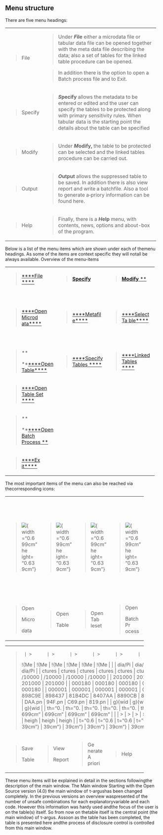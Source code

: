##  Menu structure
There are five menu headings:

+-----------+---------------------------------------------------------+
| > File    | > Under ***F*****ile** either a microdata file or       |
|           | > tabular data file can be opened together with the     |
|           | > meta data file describing the data; also a set of     |
|           | > tables for the linked table procedure can be opened.  |
|           |                                                         |
|           | > In addition there is the option to open a Batch       |
|           | > process file and to Exit.                             |
+-----------+---------------------------------------------------------+
| > Specify | > ***S*****pecify** allows the metadata to be entered   |
|           | > or edited and the user can specify the tables to be   |
|           | > protected along with primary sensitivity rules. When  |
|           | > tabular data is the starting point the details about  |
|           | > the table can be specified                            |
+-----------+---------------------------------------------------------+
| > Modify  | > Under ***M*****odify,** the table to be protected can |
|           | > be selected and the linked tables procedure can be    |
|           | > carried out.                                          |
+-----------+---------------------------------------------------------+
| > Output  | > ***O*****utput **allows the suppressed table to be    |
|           | > saved. In addition there is also view report and      |
|           | > write a batchfile. Also a tool to generate a‑priory   |
|           | > information can be found here.                        |
+-----------+---------------------------------------------------------+
| > Help    | > Finally, there is a ***H*****elp **menu, with         |
|           | > contents, news, options and about-box of the program. |
+-----------+---------------------------------------------------------+
Below is a list of the menu items which are shown under each of themenu headings. As some of the items are context specific they will notall be always available.
Overview of the menu-items

+-------------+-------------+-------------+-------------+-------------+
| > [****File | > [***      | > [*        | > [*        | > [****Help |
| ****](#_The | *Specify*** | ***Modify** | ***Output** | ****](#_The |
| _File_menu) | *](#_The_Sp | **](#_The_M | **](#_The_O | _Help_menu) |
|             | ecify_menu) | odify_menu) | utput_menu) |             |
+-------------+-------------+-------------+-------------+-------------+
| > [****Open | > **        | > **        | > **        | > [***      |
| > Microd    | > **[       | > **        | >           | *Contents** |
| ata****](#_ | ****Metafil | [****Select | **[****Save | **](#_Help_ |
| File_|_Open | e****](#_Sp | > Ta        | >           | |_Contents) |
| _Microdata) | ecify_|_Met | ble****](#_ | Table****]( |             |
|             | afile_[for  | Modify_|_Se | #_Output_|_ |             |
|             | microdata]) | lect_Table) | Save_Table) |             |
+-------------+-------------+-------------+-------------+-------------+
| > **        | > **        | >           | > **        | > [****Ne   |
| >           | > **[       | [****Linked | >           | ws****](#_H |
| **[****Open | ****Specify | > Tables    | **[****View | elp_|_News) |
| > Table**** | > Tables    | ****](#_Lin | > Re        |             |
| ](#_File_|_ | ****](#_Spe | ked_Tables) | port****](# |             |
| Open_Table) | cify_|_Spec |             | _Output_|_V |             |
|             | ify_Tables  |             | iew_Report) |             |
|             | [for micro) |             |             |             |
+-------------+-------------+-------------+-------------+-------------+
| > [****Open |             |             | > [*        | > [***      |
| > Table     |             |             | ***Generate | *Options*** |
| > Set       |             |             | > apriori   | *](#_Help_| |
| ****](#_Fil |             |             | ****](#_Hel | _Options_1) |
| e_|_Open_2) |             |             | p_|_Generat |             |
|             |             |             | eApriory)** |             |
|             |             |             | > **        |             |
+-------------+-------------+-------------+-------------+-------------+
| > **        |             |             | >           | > [****Abou |
| >           |             |             |  [****Write | t****](#_He |
| **[****Open |             |             | > Batch     | lp_|_About) |
| > Batch     |             |             | > File*     |             |
| > Process*  |             |             | ***](#_Outp |             |
| ***](#_File |             |             | ut_|_Write_ |             |
| _|_Open_Bat |             |             | Batch File) |             |
| ch Process) |             |             |             |             |
+-------------+-------------+-------------+-------------+-------------+
| > **        |             |             |             |             |
| > **[****Ex |             |             |             |             |
| it****](#_F |             |             |             |             |
| ile_|_Exit) |             |             |             |             |
+-------------+-------------+-------------+-------------+-------------+
The most important items of the menu can also be reached via thecorresponding icons:

+-------+-------+-------+-------+-------+-------+-------+-------+
| > ![  | > ![  | > ![  | > ![  | >     | > ![  | > ![  | > ![  |
| ](Med | ](Med | ](Med | ](Med | !(M | ](Med | ](Med | ](Med |
| ia/Pi | ia/Pi | ia/Pi | ia/Pi | edia/ | ia/Pi | ia/Pi | ia/Pi |
| cture | cture | cture | cture | Pictu | cture | cture | cture |
| s/100 | s/100 | s/100 | s/100 | res/1 | s/100 | s/100 | s/100 |
| 00201 | 00201 | 00201 | 00201 | 00002 | 00201 | 00201 | 00201 |
| 00000 | 00000 | 00000 | 00000 | 01000 | 00000 | 00000 | 00000 |
| 01800 | 01800 | 01800 | 01800 | 00018 | 01800 | 01800 | 01800 |
| 00001 | 00001 | 00001 | 00001 | 00000 | 00001 | 00001 | 00001 |
| 81B00 | 81C9A | 876CC | 8076A | 01844 | 8D92D | 851B9 | 80C75 |
| DF93. | 2381. | 80EC. | 7629. | B8045 | C8EC. | 59F6. | E9B0. |
| png){ | png){ | png){ | png){ | B.png | png){ | png){ | png){ |
| width | width | width | width | ){wid | width | width | width |
| ="0.6 | ="0.6 | ="0.6 | ="0.6 | th="0 | ="0.6 | ="0.6 | ="0.6 |
| 99cm" | 99cm" | 99cm" | 99cm" | .7cm" | 99cm" | 99cm" | 99cm" |
| > he  | > he  | > he  | > he  | >     | > he  | > he  | > he  |
| ight= | ight= | ight= | ight= | heigh | ight= | ight= | ight= |
| "0.63 | "0.63 | "0.63 | "0.63 | t="0. | "0.63 | "0.69 | "0.63 |
| 9cm"} | 9cm"} | 9cm"} | 9cm"} | 7cm"} | 9cm"} | 9cm"} | 9cm"} |
+-------+-------+-------+-------+-------+-------+-------+-------+
| >     | >     | >     | >     | > Sp  | > Sp  | > S   | > L   |
|  Open |  Open |  Open |  Open | ecify | ecify | elect | inked |
| >     | >     | > Tab | >     | > Met | > T   | >     | > T   |
| Micro | Table | leset | Batch | adata | ables | Table | ables |
| >     |       |       | > Pr  |       |       |       |       |
|  data |       |       | ocess |       |       |       |       |
+-------+-------+-------+-------+-------+-------+-------+-------+

+--------+--------+--------+--------+--------+--------+----+----+
| >      | >      | >      | >      | >      | >      |    |    |
| !(Me | !(Me | !(Me | !(Me | !(Me | !(Me |    |    |
| dia/Pi | dia/Pi | dia/Pi | dia/Pi | dia/Pi | dia/Pi |    |    |
| ctures | ctures | ctures | ctures | ctures | ctures |    |    |
| /10000 | /10000 | /10000 | /10000 | /10000 | /10000 |    |    |
| 201000 | 201000 | 201000 | 201000 | 201000 | 201000 |    |    |
| 000180 | 000180 | 000180 | 000180 | 000180 | 000180 |    |    |
| 000001 | 000001 | 000001 | 000001 | 000001 | 000001 |    |    |
| 898C9E | 898437 | 81B4DC | 8407AA | 8890CB | 887C8F |    |    |
| A71.pn | 13E.pn | DAA.pn | 94F.pn | C69.pn | 819.pn |    |    |
| g){wid | g){wid | g){wid | g){wid | g){wid | g){wid |    |    |
| th="0. | th="0. | th="0. | th="0. | th="0. | th="0. |    |    |
| 699cm" | 699cm" | 699cm" | 699cm" | 699cm" | 699cm" |    |    |
| >      | >      | >      | >      | >      | >      |    |    |
|  heigh |  heigh |  heigh |  heigh |  heigh |  heigh |    |    |
| t="0.6 | t="0.6 | t="0.6 | t="0.6 | t="0.6 | t="0.6 |    |    |
| 39cm"} | 39cm"} | 39cm"} | 39cm"} | 39cm"} | 39cm"} |    |    |
+--------+--------+--------+--------+--------+--------+----+----+
| > Save | > View | > Ge   | > Help | > O    | >      |    |    |
| >      | >      | nerate |        | ptions |  About |    |    |
|  Table | Report | > A    |        |        |        |    |    |
|        |        | priori |        |        |        |    |    |
+--------+--------+--------+--------+--------+--------+----+----+
These menu items will be explained in detail in the sections followingthe description of the main window.
The Main window
Starting with the Open Source version (4.0) the main window of τ-argushas been changed completely. In the previous versions an overview waspresented of the number of unsafe combinations for each explanatoryvariable and each code. However this information was hardy used andthe focus of the user is on the table(s) itself. So from now on thetable itself is the central point (the main window) of τ-argus. Assoon as the table has been completed, the table is presented here andthe process of disclosure control is controlled from this main window.

